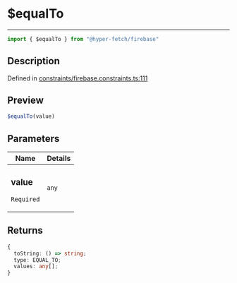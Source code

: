 

# $equalTo

<div class="api-docs__separator" data-reactroot="">

---

</div><div class="api-docs__import" data-reactroot="">

```ts
import { $equalTo } from "@hyper-fetch/firebase"
```

</div><div class="api-docs__section">

## Description

</div><div class="api-docs__description"><span class="api-docs__do-not-parse">



</span></div><p class="api-docs__definition">

Defined in [constraints/firebase.constraints.ts:111](https://github.com/BetterTyped/hyper-fetch/blob/cc329b91/packages/adapter-firebase/src/constraints/firebase.constraints.ts#L111)

</p><div class="api-docs__section">

## Preview

</div><div class="api-docs__preview fn">

```ts
$equalTo(value)
```

</div><div class="api-docs__section">

## Parameters

</div><div class="api-docs__parameters"><table><thead><tr><th>Name</th><th>Details</th></tr></thead><tbody><tr param-data="value"><td class="api-docs__param-name required">

### value 

`Required`

</td><td class="api-docs__param-type">

`any`

</td></tr></tbody></table></div><div class="api-docs__section">

## Returns

</div><div class="api-docs__returns">

```ts
{
  toString: () => string;
  type: EQUAL_TO;
  values: any[];
}
```

</div>